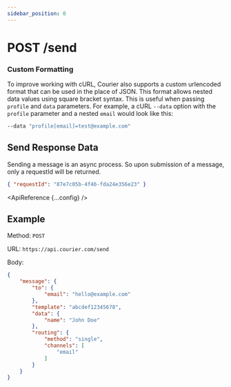 ```yaml
---
sidebar_position: 0
---
```



# POST /send

### Custom Formatting

To improve working with cURL, Courier also supports a custom urlencoded format that can be used in the place of JSON.
This format allows nested data values using square bracket syntax. This is useful when passing `profile` and `data` parameters.
For example, a cURL `--data` option with the `profile` parameter and a nested `email` would look like this:
```bash
--data "profile[email]=test@example.com"
```

## Send Response Data

Sending a message is an async process. So upon submission of a message,
only a requestId will be returned.

```json
{ "requestId": "87e7c05b-4f46-fda24e356e23" }
```

<ApiReference {...config} />

## Example

Method: `POST`

URL: `https://api.courier.com/send`

Body:
​
```json
{
	"message": {
		"to": {
			"email": "hello@example.com"
		},
		"template": "abcdef12345678",
        "data": {
            "name": "John Doe"
        },
		"routing": {
			"method": "single",
			"channels": [
				"email"
			]
		}
	}
}
```

